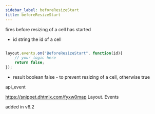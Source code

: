 ```yaml
---
sidebar_label: beforeResizeStart
title: beforeResizeStart
---
```



          


<Short>
 fires before resizing of a cell has started


</Short>



- id		string		the id of a cell


~~~js

layout.events.on("BeforeResizeStart", function(id){
	// your logic here
    return false;
});

~~~

- result	boolean		false - to prevent resizing of a cell, otherwise true



 api_event

<Descr>



</Descr>


 https://snippet.dhtmlx.com/fyxw0map	Layout. Events


added in v6.2

